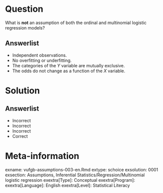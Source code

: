 Question
========

What is **not** an assumption of both the ordinal and multinomial logistic regression models?
  
Answerlist
----------
* Independent observations.
* No overfitting or underfitting.
* The categories of the *Y* variable are mutually exclusive.
* The odds do not change as a function of the *X* variable.

Solution
========

Answerlist
----------
* Incorrect
* Incorrect
* Incorrect
* Correct

Meta-information
================
exname: vufgb-assumptions-003-en.Rmd
extype: schoice
exsolution: 0001
exsection: Assumptions, Inferential Statistics/Regression/Multinomial logistic regression
exextra[Type]: Conceptual
exextra[Program]: 
exextra[Language]: English 
exextra[Level]: Statistical Literacy
